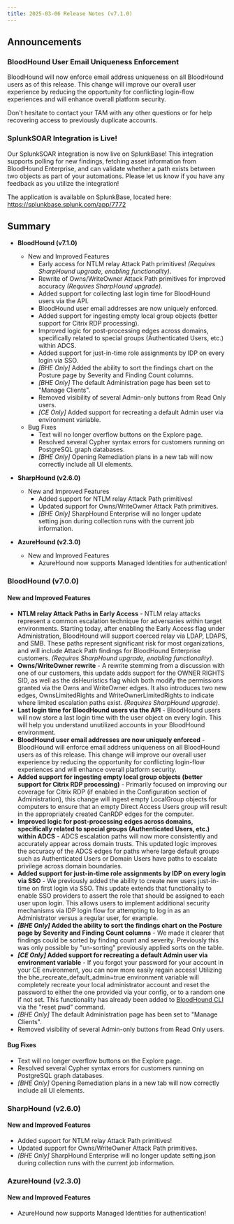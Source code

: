 ```yaml
---
title: 2025-03-06 Release Notes (v7.1.0)
---
```

## Announcements

### BloodHound User Email Uniqueness Enforcement

BloodHound will now enforce email address uniqueness on all BloodHound users as of this release. This change will improve our overall user experience by reducing the opportunity for conflicting login-flow experiences and will enhance overall platform security.

Don't hesitate to contact your TAM with any other questions or for help recovering access to previously duplicate accounts.

### SplunkSOAR Integration is Live!

Our SplunkSOAR integration is now live on SplunkBase! This integration supports polling for new findings, fetching asset information from BloodHound Enterprise, and can validate whether a path exists between two objects as part of your automations. Please let us know if you have any feedback as you utilize the integration!

The application is available on SplunkBase, located here: https://splunkbase.splunk.com/app/7772

## Summary

- **BloodHound (v7.1.0)**
  - New and Improved Features
    - Early access for NTLM relay Attack Path primitives! *(Requires SharpHound upgrade, enabling functionality)*.
    - Rewrite of Owns/WriteOwner Attack Path primitives for improved accuracy *(Requires SharpHound upgrade)*.
    - Added support for collecting last login time for BloodHound users via the API.
    - BloodHound user email addresses are now uniquely enforced.
    - Added support for ingesting empty local group objects (better support for Citrix RDP processing).
    - Improved logic for post-processing edges across domains, specifically related to special groups (Authenticated Users, etc.) within ADCS.
    - Added support for just-in-time role assignments by IDP on every login via SSO.
    - *[BHE Only]* Added the ability to sort the findings chart on the Posture page by Severity and Finding Count columns.
    - *[BHE Only]* The default Administration page has been set to "Manage Clients".
    - Removed visibility of several Admin-only buttons from Read Only users.
    - *[CE Only]* Added support for recreating a default Admin user via environment variable.
  - Bug Fixes
    - Text will no longer overflow buttons on the Explore page.
    - Resolved several Cypher syntax errors for customers running on PostgreSQL graph databases.
    - *[BHE Only]* Opening Remediation plans in a new tab will now correctly include all UI elements.

- **SharpHound (v2.6.0)**
  - New and Improved Features
    - Added support for NTLM relay Attack Path primitives!
    - Updated support for Owns/WriteOwner Attack Path primitives.
    - *[BHE Only]* SharpHound Enterprise will no longer update setting.json during collection runs with the current job information.

- **AzureHound (v2.3.0)**
  - New and Improved Features
    - AzureHound now supports Managed Identities for authentication!

### BloodHound (v7.0.0)

#### New and Improved Features

- **NTLM relay Attack Paths in Early Access** - NTLM relay attacks represent a common escalation technique for adversaries within target environments. Starting today, after enabling the Early Access flag under Administration, BloodHound will support coerced relay via LDAP, LDAPS, and SMB. These paths represent significant risk for most organizations, and will include Attack Path findings for BloodHound Enterprise customers. *(Requires SharpHound upgrade, enabling functionality)*.
- **Owns/WriteOwner rewrite** - A rewrite stemming from a discussion with one of our customers, this update adds support for the OWNER RIGHTS SID, as well as the dsHeuristics flag which both modify the permissions granted via the Owns and WriteOwner edges. It also introduces two new edges, OwnsLimitedRights and WriteOwnerLimitedRights to indicate where limited escalation paths exist. *(Requires SharpHound upgrade)*.
- **Last login time for BloodHound users via the API** - BloodHound users will now store a last login time with the user object on every login. This will help you understand unutilized accounts in your BloodHound environment.
- **BloodHound user email addresses are now uniquely enforced** - BloodHound will enforce email address uniqueness on all BloodHound users as of this release. This change will improve our overall user experience by reducing the opportunity for conflicting login-flow experiences and will enhance overall platform security.
- **Added support for ingesting empty local group objects (better support for Citrix RDP processing)** - Primarily focused on improving our coverage for Citrix RDP (if enabled in the Configuration section of Administration), this change will ingest empty LocalGroup objects for computers to ensure that an empty Direct Access Users group will result in the appropriately created CanRDP edges for the computer.
- **Improved logic for post-processing edges across domains, specifically related to special groups (Authenticated Users, etc.) within ADCS** - ADCS escalation paths will now more consistently and accurately appear across domain trusts. This updated logic improves the accuracy of the ADCS edges for paths where large default groups such as Authenticated Users or Domain Users have paths to escalate privilege across domain boundaries.
- **Added support for just-in-time role assignments by IDP on every login via SSO** - We previously added the ability to create new users just-in-time on first login via SSO. This update extends that functionality to enable SSO providers to assert the role that should be assigned to each user upon login. This allows users to implement additional security mechanisms via IDP login flow for attempting to log in as an Administrator versus a regular user, for example.
- ***[BHE Only]* Added the ability to sort the findings chart on the Posture page by Severity and Finding Count columns** - We made it clearer that findings could be sorted by finding count and severity. Previously this was only possible by "un-sorting" previously applied sorts on the table.
- ***[CE Only]* Added support for recreating a default Admin user via environment variable** - If you forgot your password for your account in your CE environment, you can now more easily regain access! Utilizing the bhe_recreate_default_admin=true environment variable will completely recreate your local administrator account and reset the password to either the one provided via your config, or to a random one if not set. This functionality has already been added to [BloodHound CLI](https://github.com/SpecterOps/bloodhound-cli) via the "reset pwd" command.
- *[BHE Only]* The default Administration page has been set to "Manage Clients".
- Removed visibility of several Admin-only buttons from Read Only users.

#### Bug Fixes

- Text will no longer overflow buttons on the Explore page.
- Resolved several Cypher syntax errors for customers running on PostgreSQL graph databases.
- *[BHE Only]* Opening Remediation plans in a new tab will now correctly include all UI elements.

### SharpHound (v2.6.0)

#### New and Improved Features

- Added support for NTLM relay Attack Path primitives!
- Updated support for Owns/WriteOwner Attack Path primitives.
- *[BHE Only]* SharpHound Enterprise will no longer update setting.json during collection runs with the current job information.

### AzureHound (v2.3.0)

#### New and Improved Features

- AzureHound now supports Managed Identities for authentication!
